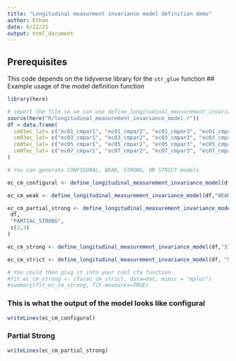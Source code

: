 ```yaml
---
title: "Longitudinal measurment invariance model definition demo"
author: Ethan
date: 6/22/21
output: html_document
---
```


## Prerequisites
This code depends on the tidyverse library for the `str_glue` function
## Example usage of the model definition function
```r
library(here)

# import the file so we can use define_longitudinal_measurement_invariance_model
source(here("R/longitudinal_measurement_invariance_model.r"))
df = data.frame(
  cm01ec_lat= c("ec01_cmpar1", "ec01_cmpar2", "ec01_cmpar3", "ec01_cmpar4"),
  cm03ec_lat= c("ec03_cmpar1", "ec03_cmpar2", "ec03_cmpar3", "ec03_cmpar4"),
  cm05ec_lat= c("ec05_cmpar1", "ec05_cmpar2", "ec05_cmpar3", "ec05_cmpar4"),
  cm07ec_lat= c("ec07_cmpar1", "ec07_cmpar2", "ec07_cmpar3", "ec07_cmpar4")
)

# You can generate CONFIGURAL, WEAK, STRONG, OR STRICT models

ec_cm_configural <- define_longitudinal_measurement_invariance_model(df, "CONFIGURAL")

ec_cm_weak <- define_longitudinal_measurement_invariance_model(df,"WEAK")

ec_cm_partial_strong <- define_longitudinal_measurement_invariance_model(
 df,
 "PARTIAL_STRONG",
 c(2,3)
)

ec_cm_strong <- define_longitudinal_measurement_invariance_model(df,"STRONG")

ec_cm_strict <- define_longitudinal_measurement_invariance_model(df, "STRICT")

# You could then plug it into your cool cfa function
#fit_ec_cm_strong <- cfa(ec_cm_strict, data=dat, mimic = "mplus")
#summary(fit_ec_cm_strong, fit.measures=TRUE)
```

### This is what the output of the model looks like configural
```r
writeLines(ec_cm_configural)
```
### Partial Strong
```r
writeLines(ec_cm_partial_strong)
```
